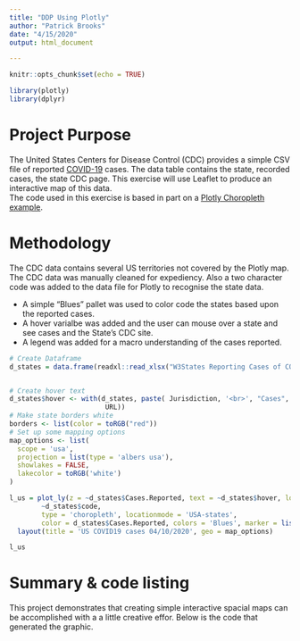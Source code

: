 ```yaml
---
title: "DDP Using Plotly"
author: "Patrick Brooks"
date: "4/15/2020"
output: html_document

---
```


```r
knitr::opts_chunk$set(echo = TRUE)

library(plotly)
library(dplyr)

```

# Project Purpose

The United States Centers for Disease Control (CDC) provides a simple CSV file 
of reported [COVID-19](https://www.cdc.gov/coronavirus/2019-ncov/cases-updates/cases-in-us.html)  cases.  The data table contains the state, recorded cases, the state CDC page.  This exercise will use Leaflet to produce an interactive map of this data.  
The code used in this exercise is based in part on a [Plotly Choropleth example](https://plotly.com/r/choropleth-maps/).  

# Methodology
The CDC data contains several US territories not covered by the Plotly map.  The CDC data was
manually cleaned for expediency.  Also a two character code was added to the data file for
Plotly to recognise the state data. 

* A simple "Blues" pallet was used to color code the states based upon the reported cases.  
* A hover varialbe was added and the user can mouse over a state and see cases and the State's CDC site.  
* A legend was added for a macro understanding of the cases reported.  

```r
# Create Dataframe
d_states = data.frame(readxl::read_xlsx("W3States Reporting Cases of COVID-19 to CDC.xlsx"))


# Create hover text
d_states$hover <- with(d_states, paste( Jurisdiction, '<br>', "Cases", Cases.Reported,'<br>',
                        URL))
# Make state borders white
borders <- list(color = toRGB("red"))
# Set up some mapping options
map_options <- list(
  scope = 'usa',
  projection = list(type = 'albers usa'),
  showlakes = FALSE,
  lakecolor = toRGB('white')
)

l_us = plot_ly(z = ~d_states$Cases.Reported, text = ~d_states$hover, locations =
        ~d_states$code, 
        type = 'choropleth', locationmode = 'USA-states', 
        color = d_states$Cases.Reported, colors = 'Blues', marker = list(line = borders)) %>%
  layout(title = 'US COVID19 cases 04/10/2020', geo = map_options)

l_us
```

# Summary & code listing

This project demonstrates that creating simple interactive spacial maps can be accomplished
with a a little creative effor.  Below is the code that generated the graphic.


```r

```


